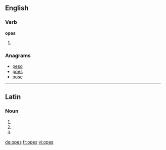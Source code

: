 ==English==

===Verb===
'''opes'''

# {{third-person singular of|ope}}

===Anagrams===
* [[peso#English|peso]]
* [[poes#English|poes]]
* [[pose#English|pose]]

----

==Latin==

===Noun===
{{la-noun-form|opēs}}

# {{inflection of|ops|ops|nom|p|lang=la}}
# {{inflection of|ops|ops|acc|p|lang=la}}
# {{inflection of|ops|ops|voc|p|lang=la}}

[[de:opes]]
[[fr:opes]]
[[vi:opes]]